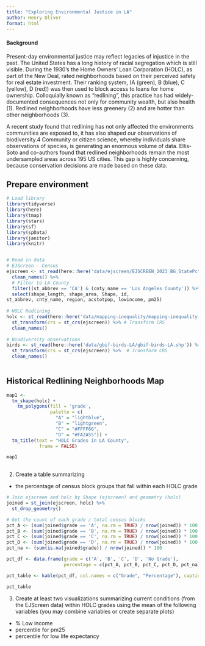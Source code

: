 ```yaml
---
title: "Exploring Environmental Justice in LA"
author: Henry Oliver
format: html
---
```


#### Background

Present-day environmental justice may reflect legacies of injustice in the past. The United States has a long history of racial segregation which is still visible. During the 1930’s the Home Owners’ Loan Corporation (HOLC), as part of the New Deal, rated neighborhoods based on their perceived safety for real estate investment. Their ranking system, (A (green), B (blue), C (yellow), D (red)) was then used to block access to loans for home ownership. Colloquially known as “redlining”, this practice has had widely-documented consequences not only for community wealth, but also health (1). Redlined neighborhoods have less greenery (2) and are hotter than other neighborhoods (3).

A recent study found that redlining has not only affected the environments communities are exposed to, it has also shaped our observations of biodiversity.4 Community or citizen science, whereby individuals share observations of species, is generating an enormous volume of data. Ellis-Soto and co-authors found that redlined neighborhoods remain the most undersampled areas across 195 US cities. This gap is highly concerning, because conservation decisions are made based on these data.


## Prepare environment
```r
# Load library
library(tidyverse)
library(here)
library(tmap)
library(stars)
library(sf)
library(spData)
library(janitor)
library(knitr)


# Read in data
# EJScreen - Census
ejscreen <- st_read(here::here('data/ejscreen/EJSCREEN_2023_BG_StatePct_with_AS_CNMI_GU_VI.gdb')) %>% 
  clean_names() %>% 
  # Filter to LA County
  filter((st_abbrev == 'CA') & (cnty_name == 'Los Angeles County')) %>%
  select(shape_length, shape_area, Shape, id,
st_abbrev, cnty_name, region, acstotpop, lowincome, pm25)
  
# HOLC Redlining
holc <- st_read(here::here('data/mapping-inequality/mapping-inequality-los-angeles.json')) %>% 
  st_transform(crs = st_crs(ejscreen)) %>% # Transform CRS
  clean_names()
  
# Biodiversity observations
birds <- st_read(here::here('data/gbif-birds-LA/gbif-birds-LA.shp')) %>% 
  st_transform(crs = st_crs(ejscreen)) %>%  # Transform CRS
  clean_names()
  
```


## Historical Redlining Neighborhoods Map
```r
map1 <-
  tm_shape(holc) +
    tm_polygons(fill = 'grade',
                palette = c(
                  "A" = "lightblue",
                  "B" = "lightgreen",
                  "C" = "#FFFF66",
                  "D" = "#FA2A55")) +
  tm_title(text = "HOLC Grades in LA County",
            frame = FALSE)

map1
  

```

2) Create a table summarizing
- the percentage of census block groups that fall within each HOLC grade

```r
# Join ejscreen and holc by Shape (ejscreen) and geometry (holc)
joined = st_join(ejscreen, holc) %>%
  st_drop_geometry()

# Get the count of each grade / total census blocks
pct_A <- (sum(joined$grade == 'A', na.rm = TRUE) / nrow(joined)) * 100
pct_B <- (sum(joined$grade == 'B', na.rm = TRUE) / nrow(joined)) * 100
pct_C <- (sum(joined$grade == 'C', na.rm = TRUE) / nrow(joined)) * 100
pct_D <- (sum(joined$grade == 'D', na.rm = TRUE) / nrow(joined)) * 100
pct_na <- (sum(is.na(joined$grade)) / nrow(joined)) * 100

pct_df <- data.frame(grade = c('A', 'B', 'C', 'D', 'No Grade'),
                     percentage = c(pct_A, pct_B, pct_C, pct_D, pct_na))

pct_table <- kable(pct_df, col.names = c("Grade", "Percentage"), caption = "HOLC Grade Percentages in LA County")

pct_table
```



3) Create at least two visualizations summarizing current conditions (from the EJScreen data) within HOLC grades using the mean of the following variables (you may combine variables or create separate plots)

- % Low income
- percentile for pm25
- percentile for low life expectancy
```r



```



